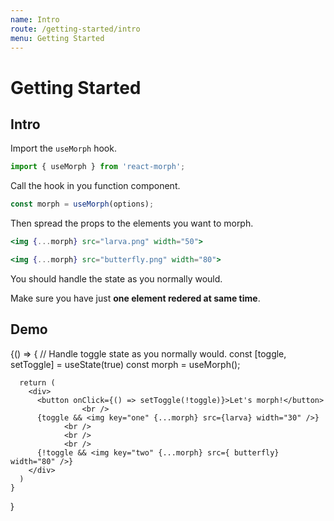 ```yaml
---
name: Intro
route: /getting-started/intro
menu: Getting Started
---
```



# Getting Started

## Intro

Import the `useMorph` hook.

```js
import { useMorph } from 'react-morph';
```

Call the hook in you function component.

```js
const morph = useMorph(options);
```

Then spread the props to the elements you want to morph.

```jsx
<img {...morph} src="larva.png" width="50">
```

```jsx
<img {...morph} src="butterfly.png" width="80">
```

You should handle the state as you normally would.

Make sure you have just **one element redered at same time**.

## Demo

<Playground>
  {() => {
	  // Handle toggle state as you normally would.
	  const [toggle, setToggle] = useState(true)
	  const morph = useMorph();

      return (
        <div>
          <button onClick={() => setToggle(!toggle)}>Let's morph!</button>
					<br />
          {toggle && <img key="one" {...morph} src={larva} width="30" />}
  				<br />
  				<br />
  				<br />
          {!toggle && <img key="two" {...morph} src={ butterfly} width="80" />}
        </div>
      )
    }

}

</Playground>
